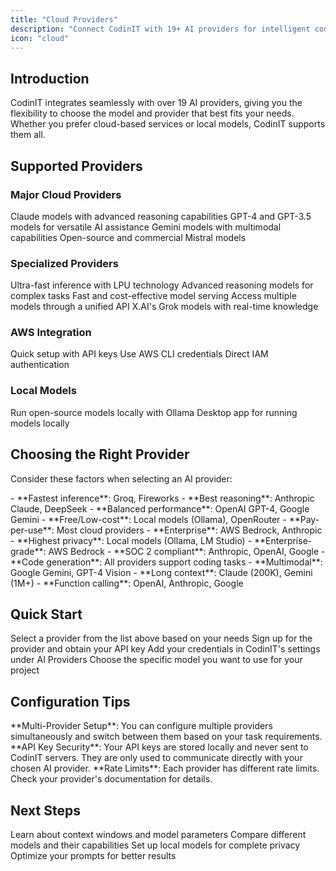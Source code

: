 ```yaml
---
title: "Cloud Providers"
description: "Connect CodinIT with 19+ AI providers for intelligent code generation and development assistance"
icon: "cloud"
---
```


## Introduction

CodinIT integrates seamlessly with over 19 AI providers, giving you the flexibility to choose the model and provider that best fits your needs. Whether you prefer cloud-based services or local models, CodinIT supports them all.

## Supported Providers

### Major Cloud Providers

<CardGroup cols={2}>
  <Card title="Anthropic" icon="robot" href="/providers/anthropic">
    Claude models with advanced reasoning capabilities
  </Card>
  <Card title="OpenAI" icon="brain" href="/providers/openai">
    GPT-4 and GPT-3.5 models for versatile AI assistance
  </Card>
  <Card title="Google" icon="google" href="/providers/google">
    Gemini models with multimodal capabilities
  </Card>
  <Card title="Mistral AI" icon="wind" href="/providers/mistral-ai">
    Open-source and commercial Mistral models
  </Card>
</CardGroup>

### Specialized Providers

<CardGroup cols={2}>
  <Card title="Groq" icon="bolt" href="/providers/groq">
    Ultra-fast inference with LPU technology
  </Card>
  <Card title="DeepSeek" icon="magnifying-glass" href="/providers/deepseek">
    Advanced reasoning models for complex tasks
  </Card>
  <Card title="Fireworks" icon="fire" href="/providers/fireworks">
    Fast and cost-effective model serving
  </Card>
  <Card title="OpenRouter" icon="route" href="/providers/openrouter">
    Access multiple models through a unified API
  </Card>
  <Card title="XAI Grok" icon="sparkles" href="/providers/xai-grok">
    X.AI's Grok models with real-time knowledge
  </Card>
</CardGroup>

### AWS Integration

<CardGroup cols={3}>
  <Card title="API Key" icon="key" href="/providers/aws-bedrock/api-key">
    Quick setup with API keys
  </Card>
  <Card title="CLI Profile" icon="terminal" href="/providers/aws-bedrock/cli-profile">
    Use AWS CLI credentials
  </Card>
  <Card title="IAM Credentials" icon="shield" href="/providers/aws-bedrock/iam-credentials">
    Direct IAM authentication
  </Card>
</CardGroup>

### Local Models

<CardGroup cols={2}>
  <Card title="Ollama" icon="server" href="/providers/ollama">
    Run open-source models locally with Ollama
  </Card>
  <Card title="LM Studio" icon="computer" href="/running-models-locally/lm-studio">
    Desktop app for running models locally
  </Card>
</CardGroup>

## Choosing the Right Provider

Consider these factors when selecting an AI provider:

<AccordionGroup>
  <Accordion title="Performance & Speed">
    - **Fastest inference**: Groq, Fireworks
    - **Best reasoning**: Anthropic Claude, DeepSeek
    - **Balanced performance**: OpenAI GPT-4, Google Gemini
  </Accordion>

  <Accordion title="Cost Considerations">
    - **Free/Low-cost**: Local models (Ollama), OpenRouter
    - **Pay-per-use**: Most cloud providers
    - **Enterprise**: AWS Bedrock, Anthropic
  </Accordion>

  <Accordion title="Privacy & Security">
    - **Highest privacy**: Local models (Ollama, LM Studio)
    - **Enterprise-grade**: AWS Bedrock
    - **SOC 2 compliant**: Anthropic, OpenAI, Google
  </Accordion>

  <Accordion title="Model Capabilities">
    - **Code generation**: All providers support coding tasks
    - **Multimodal**: Google Gemini, GPT-4 Vision
    - **Long context**: Claude (200K), Gemini (1M+)
    - **Function calling**: OpenAI, Anthropic, Google
  </Accordion>
</AccordionGroup>

## Quick Start

<Steps>
  <Step title="Choose Your Provider">
    Select a provider from the list above based on your needs
  </Step>
  <Step title="Get API Credentials">
    Sign up for the provider and obtain your API key
  </Step>
  <Step title="Configure in CodinIT">
    Add your credentials in CodinIT's settings under AI Providers
  </Step>
  <Step title="Select Your Model">
    Choose the specific model you want to use for your project
  </Step>
</Steps>

## Configuration Tips

<Tip>
  **Multi-Provider Setup**: You can configure multiple providers simultaneously and switch between them based on your task requirements.
</Tip>

<Info>
  **API Key Security**: Your API keys are stored locally and never sent to CodinIT servers. They are only used to communicate directly with your chosen AI provider.
</Info>

<Warning>
  **Rate Limits**: Each provider has different rate limits. Check your provider's documentation for details.
</Warning>

## Next Steps

<CardGroup cols={2}>
  <Card title="Model Configuration" icon="sliders" href="/model-config/context-windows">
    Learn about context windows and model parameters
  </Card>
  <Card title="Compare Models" icon="chart-line" href="/model-config/model-comparison">
    Compare different models and their capabilities
  </Card>
  <Card title="Run Models Locally" icon="server" href="/running-models-locally/1.overview">
    Set up local models for complete privacy
  </Card>
  <Card title="Prompt Engineering" icon="message" href="/prompting/prompt-engineering-guide">
    Optimize your prompts for better results
  </Card>
</CardGroup>
